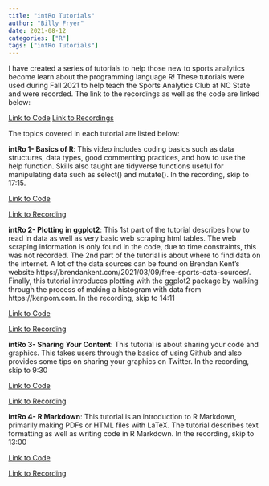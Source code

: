 ```yaml
---
title: "intRo Tutorials"
author: "Billy Fryer"
date: 2021-08-12
categories: ["R"]
tags: ["intRo Tutorials"]
---
```


I have created a series of tutorials to help those new to sports analytics become learn about the programming language R! These tutorials were used during Fall 2021 to help teach the Sports Analytics Club at NC State and were recorded. The link to the recordings as well as the code are linked below:

[Link to Code](https://github.com/billyfryer/intRo-Tutorials)
[Link to Recordings](https://www.youtube.com/watch?v=rE4ah0nBouY&list=PLzfY2UeNJip_GBjX8xEcRcc9omZjl1jFU)

The topics covered in each tutorial are listed below:

**intRo 1- Basics of R**: This video includes coding basics such as data structures, data types, good commenting practices, and how to use the help function. Skills also taught are tidyverse functions useful for manipulating data such as select() and mutate(). In the recording, skip to 17:15.

[Link to Code](https://github.com/billyfryer/intRo-Tutorials/blob/main/intRo%201-%20Basics.R)

[Link to Recording](https://www.youtube.com/watch?v=rE4ah0nBouY&list=PLzfY2UeNJip_GBjX8xEcRcc9omZjl1jFU)

**intRo 2- Plotting in ggplot2**: This 1st part of the tutorial describes how to read in data as well as very basic web scraping html tables. The web scraping information is only found in the code, due to time constraints, this was not recorded. The 2nd part of the tutorial is about where to find data on the internet. A lot of the data sources can be found on Brendan Kent's website https://brendankent.com/2021/03/09/free-sports-data-sources/. Finally, this tutorial introduces plotting with the ggplot2 package by walking through the process of making a histogram with data from https://kenpom.com. In the recording, skip to 14:11 

[Link to Code](https://github.com/billyfryer/intRo-Tutorials/blob/main/intRo%202%20-%20Data%20and%20Graphing.Rmd)

[Link to Recording](https://www.youtube.com/watch?v=-ot2T-BPN1k&list=PLzfY2UeNJip_GBjX8xEcRcc9omZjl1jFU&index=2)

**intRo 3- Sharing Your Content**: This tutorial is about sharing your code and graphics. This takes users through the basics of using Github and also provides some tips on sharing your graphics on Twitter. In the recording, skip to 9:30

[Link to Code](https://github.com/billyfryer/intRo-Tutorials/blob/main/intRo%203-%20Sharing.Rmd)

[Link to Recording](https://www.youtube.com/watch?v=N3IeIrd8yKM&list=PLzfY2UeNJip_GBjX8xEcRcc9omZjl1jFU&index=3)

**intRo 4- R Markdown**: This tutorial is an introduction to R Markdown, primarily making PDFs or HTML files with LaTeX. The tutorial describes text formatting as well as writing code in R Markdown. In the recording, skip to 13:00

[Link to Code](https://github.com/billyfryer/intRo-Tutorials/blob/main/intRo%204-%20R%20Markdown.Rmd)

[Link to Recording](https://www.youtube.com/watch?v=N3IeIrd8yKM&list=PLzfY2UeNJip_GBjX8xEcRcc9omZjl1jFU&index=4)